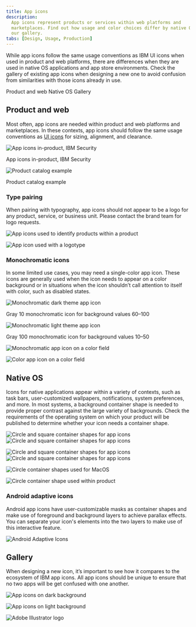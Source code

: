 ```yaml
---
title: App icons
description:
  App icons represent products or services within web platforms and
  marketplaces. Find out how usage and color choices differ by native OS. See
  our gallery.
tabs: [Design, Usage, Production]
---
```


<PageDescription>

While app icons follow the same usage conventions as IBM UI icons when used in
product and web platforms, there are differences when they are used in native OS
applications and app store environments. Check the gallery of existing app icons
when designing a new one to avoid confusion from similarities with those icons
already in use.

</PageDescription>

<AnchorLinks>
  <AnchorLink>Product and web</AnchorLink>
  <AnchorLink>Native OS</AnchorLink>
  <AnchorLink>Gallery</AnchorLink>
</AnchorLinks>

## Product and web

Most often, app icons are needed within product and web platforms and
marketplaces. In these contexts, app icons should follow the same usage
conventions as [UI icons](/iconography/ui-icons/usage) for sizing, alignment,
and clearance.

![App icons in-product, IBM Security](/images/2_1-1_ProductandWeb1.png)

<Caption>App icons in-product, IBM Security</Caption>

![Product catalog example](/images/2_1-2_ProductandWeb2.png)

<Caption>Product catalog example</Caption>

### Type pairing

When pairing with typography, app icons should not appear to be a logo for any
product, service, or business unit. Please contact the brand team for logo
requests.

<DoDontRow>
<DoDont caption="You may use app icons with type to identify a product or service in the context of a product or marketplace.">

![App icons used to identify products within a product](images/2_1-3_ProductandWeb_Type_Do.png)

</DoDont>
<DoDont type="dont" caption="Don’t use any icon as a logo or with a brand type lockup for product headers, merchandise or events.">

![App icon used with a logotype](images/2_1-4_ProductandWeb_Type_Dont.svg)

</DoDont>
</DoDontRow>

### Monochromatic icons

In some limited use cases, you may need a single-color app icon. These icons are generally used when the icon needs to appear on a color background or in situations when the icon shouldn’t call attention to itself with color, such as disabled states.

<Row className="mock-gallery">
<Column colMd={4} colLg={4}>

![Monochromatic dark theme app icon](images/1_2-27_StrokeIcons_Elements_Monochromatic_Dark.svg)

<Caption>Gray 10 monochromatic icon for background values 60–100</Caption>

</Column>
<Column colMd={4} colLg={4}>

![Monochromatic light theme app icon](images/1_2-28_StrokeIcons_Elements_Monochromatic_Light.svg)

<Caption>Gray 100 monochromatic icon for background values 10–50</Caption>

</Column>
</Row>

<DoDontRow>
<DoDont caption="Use monochromatic for app icons on color fields.">

![Monochromatic app icon on a color field](images/1_2-29_StrokeIcons_Elements_Monochromatic_Do.png)

</DoDont>
<DoDont type="dont" caption="Don’t apply color to an app icon on a color field.">

![Color app icon on a color field](images/1_2-30_StrokeIcons_Elements_Monochromatic_Dont.png)

</DoDont>
</DoDontRow>

## Native OS

Icons for native applications appear within a variety of contexts, such as task
bars, user-customized wallpapers, notifications, system preferences, and more.
In most systems, a background container shape is needed to provide proper
contrast against the large variety of backgrounds. Check the requirements of the
operating system on which your product will be published to determine whether
your icon needs a container shape.

<ArtDirection>

![Circle and square container shapes for app icons](images/2_2-1_NativeOS_Containers1_Mobile_v2.svg)
![Circle and square container shapes for app icons](images/2_2-1_NativeOS_Containers1_v2.svg)

</ArtDirection>

<ArtDirection>

![Circle and square container shapes for app icons](images/2_2-2_NativeOS_Containers2_Mobile_v2.svg)
![Circle and square container shapes for app icons](images/2_2-2_NativeOS_Containers2_v2.svg)

</ArtDirection>

<DoDontRow>
<DoDont caption="In most cases, container shapes are needed for icons that appear within native operating systems." colLg={6}>

![Circle container shapes used for MacOS](images/2_2-3_NativeOS_Do.png)

</DoDont>
<DoDont type="dont" caption="Don’t use container shapes within the product itself. The icon will be too small." colLg={6}>

![Circle container shape used within product](images/2_2-4_NativeOS_Dont.png)

</DoDont>
</DoDontRow>

### Android adaptive icons

Android app icons have user-customizable masks as container shapes and make use
of foreground and background layers to achieve parallax effects. You can
separate your icon's elements into the two layers to make use of this
interactive feature.

<Column colLg='8'>
<GifPlayer color='dark'>

![Android Adaptive Icons](images/2_2-5_NativeOS_Adapticon.gif)

</GifPlayer>
</Column>

## Gallery

When designing a new icon, it’s important to see how it compares to the
ecosystem of IBM app icons. All app icons should be unique to ensure that no two
apps will be get confused with one another.

![App icons on dark background](images/2_3-1_Gallery_Hero1.png)

![App icons on light background](images/2_3-2_Gallery_Hero2.png)

<Row className="resource-card-group">
<Column colMd={4} colLg={4} noGutterSm>
    <ResourceCard
      subTitle="App Icon Master (.ai)"
      aspectRatio="2:1"
      href="https://github.ibm.com/carbon/app-icons/raw/master/App_Icon_Master.ai"
      actionIcon="download"
      >

![Adobe Illustrator logo](/images/illustrator.png)

  </ResourceCard>
</Column>
</Row>
